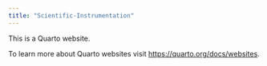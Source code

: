 ```yaml
---
title: "Scientific-Instrumentation"
---
```


This is a Quarto website.

To learn more about Quarto websites visit <https://quarto.org/docs/websites>.
